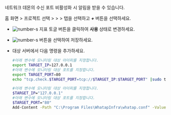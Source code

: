 네트워크 데몬의 수신 포트 비활성화 시 알림을 받을 수 있습니다.

홈 화면 &gt; 프로젝트 선택 &gt; <Cmdname sid="side_event" className="uitext" /> &gt; <Cmdname sid="side_eventSetting" className="uitext" /> &gt; <Cmdname sid="server" className="uitext" /> 탭을 선택하고 ***+*** <Cmdname sid="add_alert_setting" className="uitext" /> 버튼을 선택하세요.

<ImgLang img='server-adf-tcp-port.png' desc='TCP 포트'/>

* ![number-s](/img/number-01.png) <Cmdname sid="port" className="uitext" /> 지표 토글 버튼을 클릭하여 **사용** 상태로 변경하세요.

* ![number-s](/img/number-02.png) <Cmdname sid="save" className="uitext" /> 버튼을 선택하여 저장하세요.

* 대상 서버에서 다음 명령을 추가하세요. 

    <Tabs groupId='server-user-script'>
    <TabItem value="lxs" label="Linux Shell">

    ```bash title=SH
    #아래 변수에 모니터링 대상 아이피를 지정합니다.
    export TARGET_IP=127.0.0.1
    #아래 변수에 모니터링 대상 포트를 지정합니다.
    export TARGET_PORT=80
    echo "tcp.check.$TARGET_PORT=tcp://$TARGET_IP:$TARGET_PORT" |sudo tee -a /usr/whatap/infra/conf/whatap.conf
    ```

    </TabItem>
    <TabItem value="wps" label="Windows Powershell">

    ```bash title=SH
    #아래 변수에 모니터링 대상 아이피를 지정합니다.
    $TARGET_IP="127.0.0.1"
    #아래 변수에 모니터링 대상 포트를 지정합니다.
    $TARGET_PORT="80"
    Add-Content -Path "C:\Program Files\WhatapInfra\whatap.conf" -Value "tcp.check.${TARGET_PORT}=tcp://${TARGET_IP}:${TARGET_PORT}"
    ```

    </TabItem>
    </Tabs>

